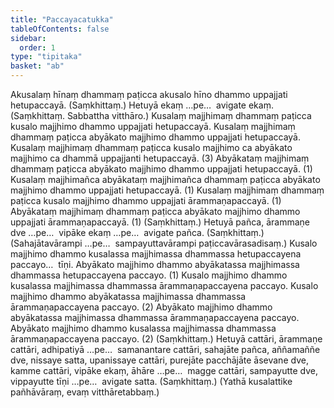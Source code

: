 ```yaml
---
title: "Paccayacatukka"
tableOfContents: false
sidebar:
  order: 1
type: "tipitaka"
basket: "ab"
---
```



<DynamicBreadcrumb />

<Division number="58">

<Paragraph number="189">
Akusalaṃ hīnaṃ dhammaṃ paṭicca akusalo hīno dhammo uppajjati hetupaccayā. (Saṃkhittaṃ.)
</Paragraph>

<Paragraph number="190">
Hetuyā ekaṃ …pe…  avigate ekaṃ. (Saṃkhittaṃ. Sabbattha vitthāro.)
</Paragraph>

</Division>
<Division number="59">

<Paragraph number="191">
Kusalaṃ majjhimaṃ dhammaṃ paṭicca kusalo majjhimo dhammo uppajjati hetupaccayā. Kusalaṃ majjhimaṃ dhammaṃ paṭicca abyākato majjhimo dhammo uppajjati hetupaccayā. Kusalaṃ majjhimaṃ dhammaṃ paṭicca kusalo majjhimo ca abyākato majjhimo ca dhammā uppajjanti hetupaccayā. (3)
</Paragraph>

<Paragraph number="192">
Abyākataṃ majjhimaṃ dhammaṃ paṭicca abyākato majjhimo dhammo uppajjati hetupaccayā. (1)
</Paragraph>

<Paragraph number="193">
Kusalaṃ majjhimañca abyākataṃ majjhimañca dhammaṃ paṭicca abyākato majjhimo dhammo uppajjati hetupaccayā. (1)
</Paragraph>

<Paragraph number="194">
Kusalaṃ majjhimaṃ dhammaṃ paṭicca kusalo majjhimo dhammo uppajjati ārammaṇapaccayā. (1)
</Paragraph>

<Paragraph number="195">
Abyākataṃ majjhimaṃ dhammaṃ paṭicca abyākato majjhimo dhammo uppajjati ārammaṇapaccayā. (1) (Saṃkhittaṃ.)
</Paragraph>

<Paragraph number="196">
Hetuyā pañca, ārammaṇe dve …pe…  vipāke ekaṃ …pe…  avigate pañca. (Saṃkhittaṃ.)
</Paragraph>

<Paragraph number="197">
(Sahajātavārampi …pe…  sampayuttavārampi paṭiccavārasadisaṃ.)
</Paragraph>

</Division>
<Division number="60">

<Paragraph number="198">
Kusalo majjhimo dhammo kusalassa majjhimassa dhammassa hetupaccayena paccayo…  tīṇi.
</Paragraph>

<Paragraph number="199">
Abyākato majjhimo dhammo abyākatassa majjhimassa dhammassa hetupaccayena paccayo. (1)
</Paragraph>

<Paragraph number="200">
Kusalo majjhimo dhammo kusalassa majjhimassa dhammassa ārammaṇapaccayena paccayo. Kusalo majjhimo dhammo abyākatassa majjhimassa dhammassa ārammaṇapaccayena paccayo. (2)
</Paragraph>

<Paragraph number="201">
Abyākato majjhimo dhammo abyākatassa majjhimassa dhammassa ārammaṇapaccayena paccayo. Abyākato majjhimo dhammo kusalassa majjhimassa dhammassa ārammaṇapaccayena paccayo. (2) (Saṃkhittaṃ.)
</Paragraph>

</Division>
<Division number="61">

<Paragraph number="202">
Hetuyā cattāri, ārammaṇe cattāri, adhipatiyā …pe…  samanantare cattāri, sahajāte pañca, aññamaññe dve, nissaye satta, upanissaye cattāri, purejāte pacchājāte āsevane dve, kamme cattāri, vipāke ekaṃ, āhāre …pe…  magge cattāri, sampayutte dve, vippayutte tīṇi …pe…  avigate satta.
</Paragraph>

<Paragraph number="203">
(Saṃkhittaṃ.)
</Paragraph>

<Paragraph number="204">
(Yathā kusalattike pañhāvāraṃ, evaṃ vitthāretabbaṃ.)
</Paragraph>
</Division>